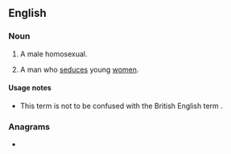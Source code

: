 ==English==

===Noun===
{{en-noun}}

# {{lb|en|US|slang}} A male homosexual.
# {{lb|en|dated|US|slang}} A man who [[seduce]]s young [[women]]. {{defdate|mid-1900s}}

====Usage notes====
* This term is not to be confused with the British English term {{m|en|arse bandit}}.

===Anagrams===
* {{anagrams|en|a=aabdinsst|bastadins}}